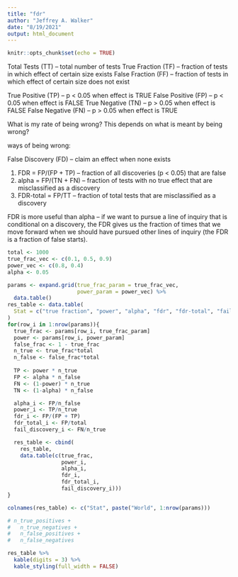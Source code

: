 ```yaml
---
title: "fdr"
author: "Jeffrey A. Walker"
date: "8/19/2021"
output: html_document
---
```


```r
knitr::opts_chunk$set(echo = TRUE)
```

Total Tests (TT) -- total number of tests
True Fraction (TF) -- fraction of tests in which effect of certain size exists
False Fraction (FF) -- fraction of tests in which effect of certain size does not exist

True Positive (TP) -- p < 0.05 when effect is TRUE
False Positive (FP) -- p < 0.05 when effect is FALSE
True Negative (TN) -- p > 0.05 when effect is FALSE
False Negative (FN) -- p > 0.05 when effect is TRUE

What is my rate of being wrong? This depends on what is meant by being wrong?

ways of being wrong:

False Discovery (FD) -- claim an effect when none exists

1. FDR = FP/(FP + TP) --  fraction of all discoveries (p < 0.05) that are false
2. alpha = FP/(TN + FN) -- fraction of tests with no true effect that are misclassified as a discovery
3. FDR-total = FP/TT -- fraction of total tests that are misclassified as a discovery

FDR is more useful than alpha -- if we want to pursue a line of inquiry that is conditional on a discovery, the FDR gives us the fraction of times that we move forward when we should have pursued other lines of inquiry (the FDR is a fraction of false starts).


```r
total <- 1000
true_frac_vec <- c(0.1, 0.5, 0.9)
power_vec <- c(0.8, 0.4)
alpha <- 0.05

params <- expand.grid(true_frac_param = true_frac_vec,
                      power_param = power_vec) %>%
  data.table()
res_table <- data.table(
  Stat = c("true fraction", "power", "alpha", "fdr", "fdr-total", "fail-to-discover")
)
for(row_i in 1:nrow(params)){
  true_frac <- params[row_i, true_frac_param]
  power <- params[row_i, power_param]
  false_frac <- 1 - true_frac
  n_true <- true_frac*total
  n_false <- false_frac*total
  
  TP <- power * n_true
  FP <- alpha * n_false
  FN <- (1-power) * n_true
  TN <- (1-alpha) * n_false

  alpha_i <- FP/n_false
  power_i <- TP/n_true
  fdr_i <- FP/(FP + TP)
  fdr_total_i <- FP/total
  fail_discovery_i <- FN/n_true

  res_table <- cbind(
    res_table,
    data.table(c(true_frac,
                 power_i,
                 alpha_i,
                 fdr_i,
                 fdr_total_i,
                 fail_discovery_i)))
}

colnames(res_table) <- c("Stat", paste("World", 1:nrow(params)))

# n_true_positives +
#   n_true_negatives +
#   n_false_positives +
#   n_false_negatives

res_table %>%
  kable(digits = 3) %>%
  kable_styling(full_width = FALSE)
```

